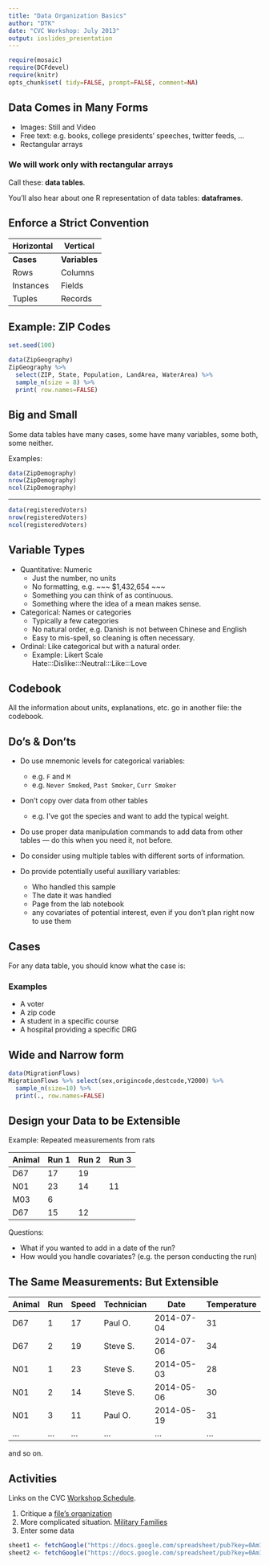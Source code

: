 ```yaml
---
title: "Data Organization Basics"
author: "DTK"
date: "CVC Workshop: July 2013"
output: ioslides_presentation
---
```


```r
require(mosaic)
require(DCFdevel)
require(knitr)
opts_chunk$set( tidy=FALSE, prompt=FALSE, comment=NA)
```

## Data Comes in Many Forms

* Images: Still and Video
* Free text: e.g. books, college presidents' speeches, twitter feeds, ...
* Rectangular arrays

### We will work only with rectangular arrays

Call these: **data tables**.  

You'll also hear about one R representation of data tables: **dataframes**.

## Enforce a Strict Convention

Horizontal | Vertical 
-----------|-----------
**Cases**  | **Variables**
Rows       | Columns
Instances  | Fields
Tuples     | Records

## Example: ZIP Codes

```r
set.seed(100)
```

```r
data(ZipGeography)
ZipGeography %>% 
  select(ZIP, State, Population, LandArea, WaterArea) %>% 
  sample_n(size = 8) %>%
  print( row.names=FALSE)
```

## Big and Small

Some data tables have many cases, some have many variables, some both, some neither.

Examples: 
```r
data(ZipDemography)
nrow(ZipDemography)
ncol(ZipDemography)
```

***

```r
data(registeredVoters)
nrow(registeredVoters)
ncol(registeredVoters)
```


## Variable Types

* Quantitative: Numeric
    * Just the number, no units
    * No formatting, e.g. ~~~ $1,432,654 ~~~
    * Something you can think of as continuous.
    * Something where the idea of a mean makes sense.
* Categorical: Names or categories
    * Typically a few categories
    * No natural order, e.g. Danish is not between Chinese and English
    * Easy to mis-spell, so cleaning is often necessary.
* Ordinal: Like categorical but with a natural order.
    * Example: Likert Scale   
Hate:::Dislike:::Neutral:::Like:::Love

## Codebook

All the information about units, explanations, etc. go in another file: the codebook.

## Do's & Don'ts

* Do use mnemonic levels for categorical variables:
   * e.g. `F` and `M`
   * e.g. `Never Smoked`, `Past Smoker`, `Curr Smoker`
   
* Don't copy over data from other tables 
   * e.g. I've got the species and want to add the typical weight.
   
* Do use proper data manipulation commands to add data from other tables --- do this when you need it, not before.

* Do consider using multiple tables with different sorts of information.

* Do provide potentially useful auxilliary variables:
    * Who handled this sample
    * The date it was handled
    * Page from the lab notebook
    * any covariates of potential interest, even if you don't plan right now to use them
    
## Cases

For any data table, you should know what the case is:

### Examples

* A voter
* A zip code
* A student in a specific course
* A hospital providing a specific DRG

## Wide and Narrow form

```r
data(MigrationFlows)
MigrationFlows %>% select(sex,origincode,destcode,Y2000) %>%
  sample_n(size=10) %>% 
  print(., row.names=FALSE)
```


## Design your Data to be Extensible

Example: Repeated measurements from rats

Animal | Run 1 | Run 2 | Run 3
-------|-------|-------|------
D67    | 17    | 19    |
N01    | 23    | 14    | 11
M03    | 6     |       |
D67    | 15    | 12    |

Questions: 

* What if you wanted to add in a date of the run?
* How would you handle covariates? (e.g. the person conducting the run)

## The Same Measurements: But Extensible 

Animal | Run | Speed  | Technician | Date       | Temperature
-------|-----|--------|------------|------------|-------------
D67    | 1   | 17     | Paul O.    | 2014-07-04 | 31
D67    | 2   | 19     | Steve S.   | 2014-07-06 | 34
N01    | 1   | 23     | Steve S.   | 2014-05-03 | 28
N01    | 2   | 14     | Steve S.   | 2014-05-06 | 30
N01    | 3   | 11     | Paul O.    | 2014-05-19 | 31
...    | ... | ...    | ...        | ...        | ...

and so on.

## Activities

Links on the CVC [Workshop Schedule](http://dtkaplan.github.io/CVC/Summer2014/schedule2014.html).

1. Critique a [file's organization](http://vote.minneapolismn.gov/www/groups/public/@clerk/documents/webcontent/wcms1p-126724.xlsx)
2. More complicated situation. [Military Families](https://dl.dropboxusercontent.com/u/5098197/Math155/ActiveDuty_MaritalStatus.xls)
#. Enter some data

```r
sheet1 <- fetchGoogle("https://docs.google.com/spreadsheet/pub?key=0Am13enSalO74dFRFZHNlaVE3NjZfUjBQOUNoMmRlUWc&single=true&gid=0&output=csv")
sheet2 <- fetchGoogle("https://docs.google.com/spreadsheet/pub?key=0Am13enSalO74dFRFZHNlaVE3NjZfUjBQOUNoMmRlUWc&single=true&gid=1&output=csv")
```